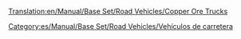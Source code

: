 [[Translation:en/Manual/Base Set/Road Vehicles/Copper Ore Trucks]]

{{es/Manual/Base Set/Road Vehicles/Vehículo de carretera|nombre    = Camión de Cobre MPS
  |imagen    = en/Archive/Old 32bpp/MPS Copper Ore Truck.png
  |precio    = 9.922 € (4.961 £)
  |velocidad = 48 km/h (30 mph)
  |coste     = 842 € (421 £)
  |diseño    = 1935
  |duración  = 15
  |capacidad = 22 toneladas de mineral de cobre
}}
{{es/Manual/Base Set/Road Vehicles/Vehículo de carretera|nombre    = Camión de Cobre Uhl
  |imagen    = en/Archive/Old 32bpp/Uhl Copper Ore Truck.png
  |precio    = 11.480 € (5.740 £)
  |velocidad = 88 km/h (55 mph)
  |coste     = 1.574 € (787 £)
  |diseño    = 1977
  |duración  = 15
  |capacidad = 25 toneladas de mineral de cobre
}}
{{es/Manual/Base Set/Road Vehicles/Vehículo de carretera|nombre    = Camión de Cobre Goss
  |imagen    = en/Archive/Old 32bpp/Goss Copper Ore Truck.png
  |precio    = 12.300 € (6.150 £)
  |velocidad = 112 km/h (70 mph)
  |coste     = 2.250 € (1.125 £)
  |diseño    = 2011
  |duración  = 15
  |capacidad = 27 toneladas de mineral de cobre
}}


[[Category:es/Manual/Base Set/Road Vehicles/Vehículos de carretera]]